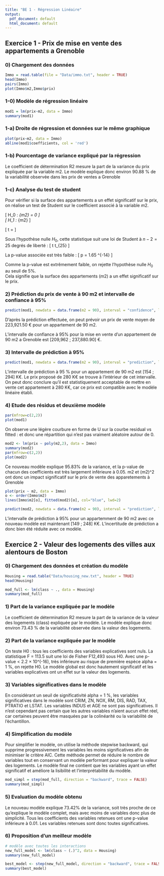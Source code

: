 ```yaml
---
title: "BE 1 - Régression Linéaire"
output:
  pdf_document: default
  html_document: default
---
```


## Exercice 1 - Prix de mise en vente des appartements a Grenoble

### 0) Chargement des données

```r
Immo = read.table(file = "Data/immo.txt", header = TRUE)
head(Immo)
pairs(Immo)
plot(Immo$m2,Immo$prix)
```


### 1-0) Modèle de régression linéaire

```r
mod1 = lm(prix~m2, data = Immo)
summary(mod1)
```


### 1-a) Droite de régression et données sur le même graphique

```r
plot(prix~m2, data = Immo)
abline(mod1$coefficients, col = 'red')
```


### 1-b) Pourcentage de variance expliqué par la régression

Le coefficient de détermination R2 mesure la part de la variance du prix expliquée par la variable m2. Le modèle explique donc environ 90.88 % de la variabilité observée dans les prix de ventes a Grenoble

### 1-c) Analyse du test de student

Pour vérifier si la surface des appartements a un effet significatif sur le prix, on réalise un test de Student sur le coefficient associé à la variable $m2$.

\paragraph{Hypothèses :}
\[
H_0 : \beta_{m2} = 0 \quad \text{(la surface n'a pas d'effet sur le prix)}
\]  
\[
H_1 : \beta_{m2} \neq 0 \quad \text{(la surface a un effet sur le prix)}
\]

\paragraph{Statistique du test :}
\[
t = \frac{\hat{\beta}_{m2}}{SE(\hat{\beta}_{m2})} \approx 15.786
\]

Sous l'hypothèse nulle $H_0$, cette statistique suit une loi de Student à $n-2 = 25$ degrés de liberté :
\[
t \sim t_{25}
\]

\paragraph{p-value :}
La p-value associée est très faible :
\[
p = 1.65 \times 10^{-14} \ll 0.05
\]

\paragraph{Conclusion :}
Comme la p-value est extrêmement faible, on rejette l'hypothèse nulle $H_0$ au seuil de 5\%.  
Cela signifie que la surface des appartements ($m2$) a un effet significatif sur le prix.


### 2) Prédiction du prix de vente à 90 m2 et intervalle de confiance à 95%

```r
predict(mod1, newdata = data.frame(m2 = 90), interval = "confidence", level = 0.95)
```

D'après la prédiction effectuée, on peut prévoir un prix de vente moyen de 223,921.50 € pour un appartement de 90 m2.

L'intervalle de confiance à 95% pour la mise en vente d'un appartement de 90 m2 a Grenoble est [209,962 ; 237,880.90] €.


### 3) Intervalle de prédiction à 95%

```r
predict(mod1, newdata = data.frame(m2 = 90), interval = "prediction", level = 0.95)
```

L’intervalle de prédiction à 95 % pour un appartement de 90 m2 est [154 ; 294] K€.
Le prix proposé de 280 K€ se trouve à l’intérieur de cet intervalle.
On peut donc conclure qu’il est statistiquement acceptable de mettre en vente cet appartement à 280 K€, car ce prix est compatible avec le modèle linéaire établi.


### 4) Etude des résidus et deuxième modèle
```r
par(mfrow=c(2,2))
plot(mod1)
```

On observe une légère courbure en forme de U sur la courbe residual vs fitted : et donc une répartition qui n'est pas vraiment aléatoire autour de 0.




```r
mod2 <- lm(prix ~ poly(m2,2), data = Immo)
summary(mod2)
par(mfrow=c(2,2))
plot(mod2)
```

Ce nouveau modèle explique 95.83% de la variance, et la p-value de chacun des coefficients est très largement inférieure à 0.05. m2 et (m2)^2 ont donc un impact significatif sur le prix de vente des apparetements à Grenoble



```r
plot(prix ~ m2, data = Immo)
o <- order(Immo$m2)
lines(Immo$m2[o], fitted(mod2)[o], col="blue", lwd=2)
```



```r
predict(mod2, newdata = data.frame(m2 = 90), interval = "prediction", level = 0.95)
```
L'intervalle de prédiction à 95% pour un appartemment de 90 m2  avec ce nouveau modèle est maintenant [149 ; 248] K€.
L'incertitude de prédiction a donc bien été réduite avec ce modèle.



## Exercice 2 - Valeur des logements des villes aux alentours de Boston

### 0) Chargement des données et création du modèle

```r
Housing = read.table("Data/housing_new.txt", header = TRUE)
head(Housing)
```
```r
mod_full <- lm(class ~ ., data = Housing)
summary(mod_full)

```

### 1) Part de la variance expliquée par le modèle

Le coefficient de détermination R2 mesure la part de la variance de la valeur des logements (class) expliquée par le modèle. Le modèle explique donc environ 73.43 % de la variabilité observée dans la valeur des logements.

### 2) Part de la variance expliquée par le modèle

On teste H0 : tous les coefficients des variables explicatives sont nuls.
La statistique F = 113.5 suit une loi de Fisher F12,493 sous H0.
Avec une p-value < 2.2 × 10^(-16), très inférieure au risque de première espèce alpha = 1 %, on rejette H0. 
Le modèle global est donc hautement significatif et les variables explicatives ont un effet sur la valeur des logements.


### 3) Variables significatives dans le modèle

En considérant un seuil de significativité alpha = 1 %, les variables significatives dans le modèle sont CRIM, ZN, NOX, RM, DIS, RAD, TAX, PTRATIO et LSTAT.
Les variables INDUS et AGE ne sont pas significatives.
Il n’est cependant pas certain que les autres variables n’aient aucun effet réel, car certaines peuvent être masquées par la colinéarité ou la variabilité de l’échantillon.


### 4) Simplification du modèle

Pour simplifier le modèle, on utilise la méthode stepwise backward, qui supprime progressivement les variables les moins significatives afin de minimiser le critère AIC.
Cette méthode permet de réduire le nombre de variables tout en conservant un modèle performant pour expliquer la valeur des logements.
Le modèle final ne contient que les variables ayant un effet significatif et améliore la lisibilité et l’interprétabilité du modèle.

```r
mod_simpl = step(mod_full, direction = "backward", trace = FALSE)
summary(mod_simpl)
```


### 5) Evaluation du modèle obtenu

Le nouveau modèle explique 73.42% de la variance, soit très proche de ce qu'explique le modèle complet, mais avec moins de variables donc plus de simplicité. Tous les coefficients des variables retenues ont une p-value inférieure à 0.01. Les variables retenues sont donc toutes significatives.


### 6) Proposition d'un meilleur modèle
```r
# modèle avec toutes les interactions
new_full_model <- lm(class ~ (.)^2, data = Housing)
summary(new_full_model)
```
```r
best_model <- step(new_full_model, direction = "backward", trace = FALSE)
summary(best_model)
```

